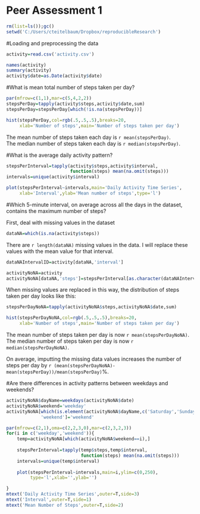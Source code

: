 Peer Assessment 1
=======================

```r
rm(list=ls());gc()
setwd('C:/Users/cteitelbaum/Dropbox/reproducibleResearch')
```

#Loading and preprocessing the data

```r
activity=read.csv('activity.csv')

names(activity)
summary(activity)
activity$date=as.Date(activity$date)
```

#What is mean total number of steps taken per day?

```r
par(mfrow=c(1,1),mar=c(5,4,2,2))
stepsPerDay=tapply(activity$steps,activity$date,sum)
stepsPerDay=stepsPerDay[which(!is.na(stepsPerDay))]

hist(stepsPerDay,col=rgb(.5,.5,.5),breaks=20,
     xlab='Number of steps',main='Number of steps taken per day')
```

The mean number of steps taken each day is ```r mean(stepsPerDay)```.  
The median number of steps taken each day is ```r median(stepsPerDay)```.

#What is the average daily activity pattern?

```r

stepsPerInterval=tapply(activity$steps,activity$interval,
                        function(steps) mean(na.omit(steps)))
intervals=unique(activity$interval)

plot(stepsPerInterval~intervals,main='Daily Activity Time Series',
     xlab='Interval',ylab='Mean number of steps',type='l')

```


#Which 5-minute interval, on average across all the days in the dataset, contains the maximum number of steps?

First, deal with missing values in the dataset
```r
dataNA=which(is.na(activity$steps))
```
There are ```r length(dataNA)``` missing values in the data. I will replace these values
with the mean value for that interval.

```r
dataNAIntervalID=activity[dataNA,'interval']

activityNoNA=activity
activityNoNA[dataNA,'steps']=stepsPerInterval[as.character(dataNAIntervalID)]
```


When missing values are replaced in this way, the distribution of steps taken
per day looks like this:
```r

stepsPerDayNoNA=tapply(activityNoNA$steps,activityNoNA$date,sum)

hist(stepsPerDayNoNA,col=rgb(.5,.5,.5),breaks=20,
     xlab='Number of steps',main='Number of steps taken per day')

```

The mean number of steps taken per day is now ```r mean(stepsPerDayNoNA)```.  
The median number of steps taken per day is now ```r median(stepsPerDayNoNA)```.

On average, imputting the missing data values increases the number of steps per day
by ```r (mean(stepsPerDayNoNA)-mean(stepsPerDay))/mean(stepsPerDay)```%.  


#Are there differences in activity patterns between weekdays and weekends?

```r

activityNoNA$dayName=weekdays(activityNoNA$date)
activityNoNA$weekend='weekday'
activityNoNA[which(is.element(activityNoNA$dayName,c('Saturday','Sunday'))),
             'weekend']='weekend'

par(mfrow=c(2,1),oma=c(2,2,3,0),mar=c(2,3,2,3))
for(i in c('weekday','weekend')){
    temp=activityNoNA[which(activityNoNA$weekend==i),]
    
    stepsPerInterval=tapply(temp$steps,temp$interval,
                            function(steps) mean(na.omit(steps)))
    intervals=unique(temp$interval)
    
    plot(stepsPerInterval~intervals,main=i,ylim=c(0,250),
         type='l',xlab='',ylab='')

}
mtext('Daily Activity Time Series',outer=T,side=3)
mtext('Interval',outer=T,side=1)
mtext('Mean Number of Steps',outer=T,side=2)
```


